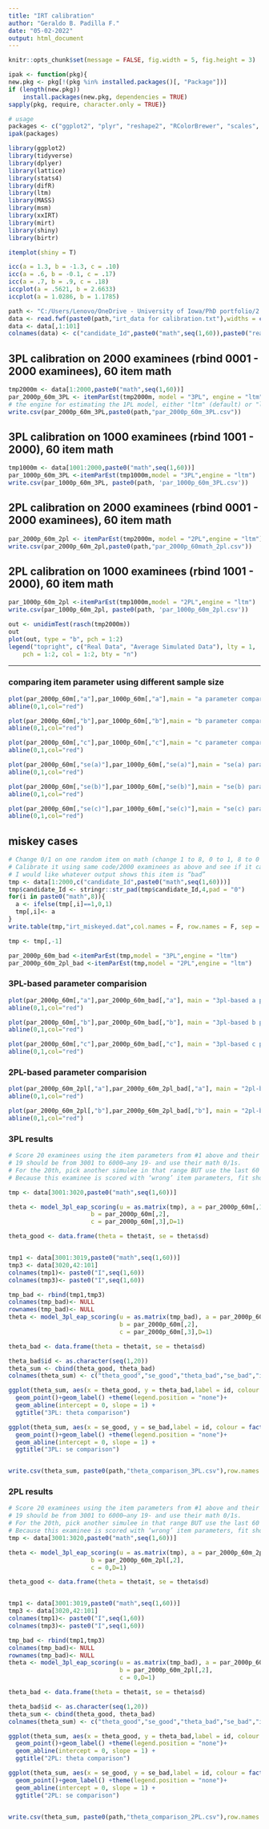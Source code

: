 ```yaml
---
title: "IRT calibration"
author: "Geraldo B. Padilla F."
date: "05-02-2022"
output: html_document
---
```


```r
knitr::opts_chunk$set(message = FALSE, fig.width = 5, fig.height = 3)
```

```r
ipak <- function(pkg){
new.pkg <- pkg[!(pkg %in% installed.packages()[, "Package"])]
if (length(new.pkg)) 
    install.packages(new.pkg, dependencies = TRUE)
sapply(pkg, require, character.only = TRUE)}

# usage
packages <- c("ggplot2", "plyr", "reshape2", "RColorBrewer", "scales", "grid")
ipak(packages)

library(ggplot2)
library(tidyverse)
library(dplyer)
library(lattice)
library(stats4)
library(difR)
library(ltm)
library(MASS)
library(msm)
library(xxIRT)
library(mirt)
library(shiny)
library(birtr)
```

```r
itemplot(shiny = T)
```

```r
icc(a = 1.3, b = -1.3, c = .10)
icc(a = .6, b = -0.1, c = .17)
icc(a = .7, b = .9, c = .18)
iccplot(a = .5621, b = 2.6633)
iccplot(a = 1.0286, b = 1.1785)
```

```r
path <- "C:/Users/Lenovo/OneDrive - University of Iowa/PhD portfolio/2. Courses/Spring 2022/PSQF62620001 Item Response Theory (Deborah Harris)/0.6 Calibration Exercise/"
data <- read.fwf(paste0(path,"irt_data for calibration.txt"),widths = c(4, rep(1, 101)))
data <- data[,1:101]
colnames(data) <- c("candidate_Id",paste0("math",seq(1,60)),paste0("reading",seq(1,40)))
```

## 3PL calibration on 2000 examinees (rbind 0001 - 2000 examinees), 60 item math
```r
tmp2000m <- data[1:2000,paste0("math",seq(1,60))]
par_2000p_60m_3PL <- itemParEst(tmp2000m, model = "3PL", engine = "ltm")
# the engine for estimating the 1PL model, either "ltm" (default) or "lme4"
write.csv(par_2000p_60m_3PL,paste0(path,"par_2000p_60m_3PL.csv"))
```

## 3PL calibration on 1000 examinees (rbind 1001 - 2000),  60 item math
```r
tmp1000m <- data[1001:2000,paste0("math",seq(1,60))]
par_1000p_60m_3PL <-itemParEst(tmp1000m,model = "3PL",engine = "ltm")
write.csv(par_1000p_60m_3PL, paste0(path, 'par_1000p_60m_3PL.csv'))
```

## 2PL calibration on 2000 examinees (rbind 0001 - 2000 examinees), 60 item math
```r
par_2000p_60m_2pl <- itemParEst(tmp2000m, model = "2PL",engine = "ltm")
write.csv(par_2000p_60m_2pl,paste0(path,"par_2000p_60math_2pl.csv"))
```

## 2PL calibration on 1000 examinees (rbind 1001 - 2000),  60 item math
```r
par_1000p_60m_2pl <-itemParEst(tmp1000m,model = "2PL",engine = "ltm")
write.csv(par_1000p_60m_2pl, paste0(path, 'par_1000p_60m_2pl.csv'))
```

```r
out <- unidimTest(rasch(tmp2000m))
out
plot(out, type = "b", pch = 1:2)
legend("topright", c("Real Data", "Average Simulated Data"), lty = 1, 
    pch = 1:2, col = 1:2, bty = "n")
```



----

### comparing item parameter using different sample size
```r
plot(par_2000p_60m[,"a"],par_1000p_60m[,"a"],main = "a parameter comparison: 1000 vs 2000")
abline(0,1,col="red")
```

```r
plot(par_2000p_60m[,"b"],par_1000p_60m[,"b"],main = "b parameter comparison: 1000 vs 2000")
abline(0,1,col="red")
```

```r
plot(par_2000p_60m[,"c"],par_1000p_60m[,"c"],main = "c parameter comparison: 1000 vs 2000")
abline(0,1,col="red")
```

```r
plot(par_2000p_60m[,"se(a)"],par_1000p_60m[,"se(a)"],main = "se(a) parameter comparison: 1000 vs 2000")
abline(0,1,col="red")
```

```r
plot(par_2000p_60m[,"se(b)"],par_1000p_60m[,"se(b)"],main = "se(b) parameter comparison: 1000 vs 2000")
abline(0,1,col="red")
```

```r
plot(par_2000p_60m[,"se(c)"],par_1000p_60m[,"se(c)"],main = "se(c) parameter comparison: 1000 vs 2000")
abline(0,1,col="red")
```

## miskey cases

```r
# Change 0/1 on one random item on math (change 1 to 8, 0 to 1, 8 to 0 or however you want). 
# Calibrate it using same code/2000 examinees as above and see if it calibrates and what item stats look like (hopefully bad!) 
# I would like whatever output shows this item is “bad”
tmp <- data[1:2000,c("candidate_Id",paste0("math",seq(1,60)))]
tmp$candidate_Id <- stringr::str_pad(tmp$candidate_Id,4,pad = "0")
for(i in paste0("math",8)){
  a <- ifelse(tmp[,i]==1,0,1)
  tmp[,i]<- a
}
write.table(tmp,"irt_miskeyed.dat",col.names = F, row.names = F, sep = "",quote = F)

tmp <- tmp[,-1]

par_2000p_60m_bad <-itemParEst(tmp,model = "3PL",engine = "ltm")
par_2000p_60m_2pl_bad <-itemParEst(tmp,model = "2PL",engine = "ltm")

```

### 3PL-based parameter comparision
```r
plot(par_2000p_60m[,"a"],par_2000p_60m_bad[,"a"], main = "3pl-based a parameter")
abline(0,1,col="red")
```

```r
plot(par_2000p_60m[,"b"],par_2000p_60m_bad[,"b"], main = "3pl-based b parameter")
abline(0,1,col="red")
```

```r
plot(par_2000p_60m[,"c"],par_2000p_60m_bad[,"c"], main = "3pl-based c parameter")
abline(0,1,col="red")
```

### 2PL-based parameter comparision

```r
plot(par_2000p_60m_2pl[,"a"],par_2000p_60m_2pl_bad[,"a"], main = "2pl-based a parameter")
abline(0,1,col="red")
```

```r
plot(par_2000p_60m_2pl[,"b"],par_2000p_60m_2pl_bad[,"b"], main = "2pl-based b parameter")
abline(0,1,col="red")
```

### 3PL results

```r

# Score 20 examinees using the item parameters from #1 above and their 0/1s. 
# 19 should be from 3001 to 6000—any 19- and use their math 0/1s. 
# For the 20th, pick another simulee in that range BUT use the last 60 0/1s . 
# Because this examinee is scored with ‘wrong’ item parameters, fit should look BAD

tmp <- data[3001:3020,paste0("math",seq(1,60))]

theta <- model_3pl_eap_scoring(u = as.matrix(tmp), a = par_2000p_60m[,1],
                       b = par_2000p_60m[,2],
                       c = par_2000p_60m[,3],D=1)

theta_good <- data.frame(theta = theta$t, se = theta$sd)


tmp1 <- data[3001:3019,paste0("math",seq(1,60))]
tmp3 <- data[3020,42:101]
colnames(tmp1)<- paste0("I",seq(1,60))
colnames(tmp3)<- paste0("I",seq(1,60))

tmp_bad <- rbind(tmp1,tmp3)
colnames(tmp_bad)<- NULL
rownames(tmp_bad)<- NULL
theta <- model_3pl_eap_scoring(u = as.matrix(tmp_bad), a = par_2000p_60m[,1],
                               b = par_2000p_60m[,2],
                               c = par_2000p_60m[,3],D=1)

theta_bad <- data.frame(theta = theta$t, se = theta$sd)
```

```r
theta_bad$id <- as.character(seq(1,20))
theta_sum <- cbind(theta_good, theta_bad)
colnames(theta_sum) <- c("theta_good","se_good","theta_bad","se_bad","id")

ggplot(theta_sum, aes(x = theta_good, y = theta_bad,label = id, colour = factor(id))) +
  geom_point()+geom_label() +theme(legend.position = "none")+
  geom_abline(intercept = 0, slope = 1) +
  ggtitle("3PL: theta comparison")

ggplot(theta_sum, aes(x = se_good, y = se_bad,label = id, colour = factor(id))) +
  geom_point()+geom_label() +theme(legend.position = "none")+
  geom_abline(intercept = 0, slope = 1) +
  ggtitle("3PL: se comparison")


write.csv(theta_sum, paste0(path,"theta_comparison_3PL.csv"),row.names = F)
```

### 2PL results

```r

# Score 20 examinees using the item parameters from #1 above and their 0/1s. 
# 19 should be from 3001 to 6000—any 19- and use their math 0/1s. 
# For the 20th, pick another simulee in that range BUT use the last 60 0/1s . 
# Because this examinee is scored with ‘wrong’ item parameters, fit should look BAD
tmp <- data[3001:3020,paste0("math",seq(1,60))]

theta <- model_3pl_eap_scoring(u = as.matrix(tmp), a = par_2000p_60m_2pl[,1],
                       b = par_2000p_60m_2pl[,2],
                       c = 0,D=1)

theta_good <- data.frame(theta = theta$t, se = theta$sd)


tmp1 <- data[3001:3019,paste0("math",seq(1,60))]
tmp3 <- data[3020,42:101]
colnames(tmp1)<- paste0("I",seq(1,60))
colnames(tmp3)<- paste0("I",seq(1,60))

tmp_bad <- rbind(tmp1,tmp3)
colnames(tmp_bad)<- NULL
rownames(tmp_bad)<- NULL
theta <- model_3pl_eap_scoring(u = as.matrix(tmp_bad), a = par_2000p_60m_2pl[,1],
                               b = par_2000p_60m_2pl[,2],
                               c = 0,D=1)

theta_bad <- data.frame(theta = theta$t, se = theta$sd)
```

```r
theta_bad$id <- as.character(seq(1,20))
theta_sum <- cbind(theta_good, theta_bad)
colnames(theta_sum) <- c("theta_good","se_good","theta_bad","se_bad","id")

ggplot(theta_sum, aes(x = theta_good, y = theta_bad,label = id, colour = factor(id))) +
  geom_point()+geom_label() +theme(legend.position = "none")+
  geom_abline(intercept = 0, slope = 1) +
  ggtitle("2PL: theta comparison")

ggplot(theta_sum, aes(x = se_good, y = se_bad,label = id, colour = factor(id))) +
  geom_point()+geom_label() +theme(legend.position = "none")+
  geom_abline(intercept = 0, slope = 1) +
  ggtitle("2PL: se comparison")


write.csv(theta_sum, paste0(path,"theta_comparison_2PL.csv"),row.names = F)
```